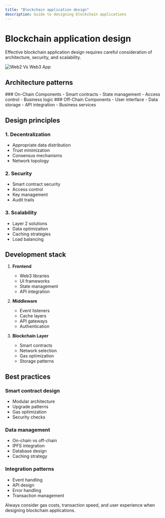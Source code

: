 ```yaml
---
title: "Blockchain application design"
description: Guide to designing blockchain applications
---
```



# Blockchain application design

<Callout type="info">
  Effective blockchain application design requires careful consideration of
  architecture, security, and scalability.
</Callout>

![Web2 Vs Web3 App](../../img/knowledge-bank/web2-vs-web3-app.png)

## Architecture patterns

<div className="grid grid-cols-1 md:grid-cols-2 gap-6 mb-8">
  <Card>
    ### On-Chain Components
    - Smart contracts
    - State management
    - Access control
    - Business logic
  </Card>

  <Card>
    ### Off-Chain Components
    - User interface
    - Data storage
    - API integration
    - Business services
  </Card>
</div>

## Design principles

### 1. Decentralization

- Appropriate data distribution
- Trust minimization
- Consensus mechanisms
- Network topology

### 2. Security

- Smart contract security
- Access control
- Key management
- Audit trails

### 3. Scalability

- Layer 2 solutions
- Data optimization
- Caching strategies
- Load balancing

## Development stack

1. **Frontend**

   - Web3 libraries
   - UI frameworks
   - State management
   - API integration

2. **Middleware**

   - Event listeners
   - Cache layers
   - API gateways
   - Authentication

3. **Blockchain Layer**
   - Smart contracts
   - Network selection
   - Gas optimization
   - Storage patterns

## Best practices

### Smart contract design

- Modular architecture
- Upgrade patterns
- Gas optimization
- Security checks

### Data management

- On-chain vs off-chain
- IPFS integration
- Database design
- Caching strategy

### Integration patterns

- Event handling
- API design
- Error handling
- Transaction management

<Callout type="warning">
  Always consider gas costs, transaction speed, and user experience when
  designing blockchain applications.
</Callout>
